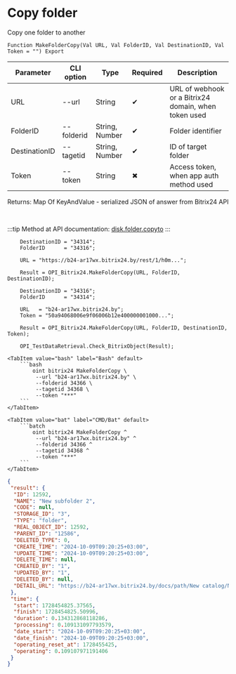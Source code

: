 ﻿---
sidebar_position: 3
description: Copy folder and other functions to work with Bitrix24 in the Open Integration Package, a free open-source integration library for 1C:Enterprise 8, OneScript and CLI
keywords: [1C, 1С, 1С:Enterprise, 1С:Enterprise 8.3, API, Integration, Services, Exchange, OneScript, CLI, Bitrix24]
---


# Copy folder
 Copy one folder to another



`Function MakeFolderCopy(Val URL, Val FolderID, Val DestinationID, Val Token = "") Export`

  | Parameter | CLI option | Type | Required | Description |
  |-|-|-|-|-|
  | URL | --url | String | &#x2714; | URL of webhook or a Bitrix24 domain, when token used |
  | FolderID | --folderid | String, Number | &#x2714; | Folder identifier |
  | DestinationID | --tagetid | String, Number | &#x2714; | ID of target folder |
  | Token | --token | String | &#x2716; | Access token, when app auth method used |

  
  Returns:  Map Of KeyAndValue - serialized JSON of answer from Bitrix24 API

<br/>

:::tip
Method at API documentation: [disk.folder.copyto](https://dev.1c-bitrix.ru/rest_help/disk/folder/disk_folder_copyto.php)
:::
<br/>



```bsl title="1C:Enterprise/OneScript code example"
    DestinationID = "34314";
    FolderID      = "34316";

    URL = "https://b24-ar17wx.bitrix24.by/rest/1/h0m...";

    Result = OPI_Bitrix24.MakeFolderCopy(URL, FolderID, DestinationID);

    DestinationID = "34316";
    FolderID      = "34314";

    URL   = "b24-ar17wx.bitrix24.by";
    Token = "50a94068006e9f06006b12e400000001000...";

    Result = OPI_Bitrix24.MakeFolderCopy(URL, FolderID, DestinationID, Token);

    OPI_TestDataRetrieval.Check_BitrixObject(Result);
```
 

 <Tabs>
  
    <TabItem value="bash" label="Bash" default>
        ```bash
            oint bitrix24 MakeFolderCopy \
             --url "b24-ar17wx.bitrix24.by" \
             --folderid 34366 \
             --tagetid 34368 \
             --token "***"
        ```
    </TabItem>
  
    <TabItem value="bat" label="CMD/Bat" default>
        ```batch
            oint bitrix24 MakeFolderCopy ^
             --url "b24-ar17wx.bitrix24.by" ^
             --folderid 34366 ^
             --tagetid 34368 ^
             --token "***"
        ```
    </TabItem>
</Tabs>


```json title="Result"
{
 "result": {
  "ID": 12592,
  "NAME": "New subfolder 2",
  "CODE": null,
  "STORAGE_ID": "3",
  "TYPE": "folder",
  "REAL_OBJECT_ID": 12592,
  "PARENT_ID": "12586",
  "DELETED_TYPE": 0,
  "CREATE_TIME": "2024-10-09T09:20:25+03:00",
  "UPDATE_TIME": "2024-10-09T09:20:25+03:00",
  "DELETE_TIME": null,
  "CREATED_BY": "1",
  "UPDATED_BY": "1",
  "DELETED_BY": null,
  "DETAIL_URL": "https://b24-ar17wx.bitrix24.by/docs/path/New catalog/New subfolder/New subfolder 2"
 },
 "time": {
  "start": 1728454825.37565,
  "finish": 1728454825.50996,
  "duration": 0.134312868118286,
  "processing": 0.109131097793579,
  "date_start": "2024-10-09T09:20:25+03:00",
  "date_finish": "2024-10-09T09:20:25+03:00",
  "operating_reset_at": 1728455425,
  "operating": 0.109107971191406
 }
}
```
